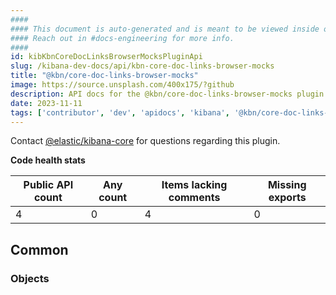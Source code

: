 ```yaml
---
####
#### This document is auto-generated and is meant to be viewed inside our experimental, new docs system.
#### Reach out in #docs-engineering for more info.
####
id: kibKbnCoreDocLinksBrowserMocksPluginApi
slug: /kibana-dev-docs/api/kbn-core-doc-links-browser-mocks
title: "@kbn/core-doc-links-browser-mocks"
image: https://source.unsplash.com/400x175/?github
description: API docs for the @kbn/core-doc-links-browser-mocks plugin
date: 2023-11-11
tags: ['contributor', 'dev', 'apidocs', 'kibana', '@kbn/core-doc-links-browser-mocks']
---
```




Contact [@elastic/kibana-core](https://github.com/orgs/elastic/teams/kibana-core) for questions regarding this plugin.

**Code health stats**

| Public API count  | Any count | Items lacking comments | Missing exports |
|-------------------|-----------|------------------------|-----------------|
| 4 | 0 | 4 | 0 |

## Common

### Objects
<DocDefinitionList data={kbnCoreDocLinksBrowserMocksObj.common.objects}/>

